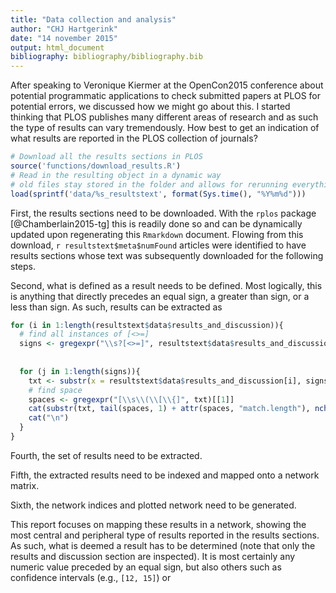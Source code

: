 ```yaml
---
title: "Data collection and analysis"
author: "CHJ Hartgerink"
date: "14 november 2015"
output: html_document
bibliography: bibliography/bibliography.bib
---
```


After speaking to Veronique Kiermer at the OpenCon2015 conference about potential programmatic applications to check submitted papers at PLOS for potential errors, we discussed how we might go about this. I started thinking that PLOS publishes many different areas of research and as such the type of results can vary tremendously. How best to get an indication of what results are reported in the PLOS collection of journals?

```r
# Download all the results sections in PLOS
source('functions/download_results.R')
# Read in the resulting object in a dynamic way
# old files stay stored in the folder and allows for rerunning everything easily
load(sprintf('data/%s_resultstext', format(Sys.time(), "%Y%m%d")))
```

First, the results sections need to be downloaded. With the `rplos` package [@Chamberlain2015-tg] this is readily done so and can be dynamically updated upon regenerating this `Rmarkdown` document. Flowing from this download, `r resultstext$meta$numFound` articles were identified to have results sections whose text was subsequently downloaded for the following steps.

Second, what is defined as a result needs to be defined. Most logically, this is anything that directly precedes an equal sign, a greater than sign, or a less than sign. As such, results can be extracted as 

```r
for (i in 1:length(resultstext$data$results_and_discussion)){
  # find all instances of [<>=]
  signs <- gregexpr("\\s?[<>=]", resultstext$data$results_and_discussion[i])[[1]]
  
  
  for (j in 1:length(signs)){
    txt <- substr(x = resultstext$data$results_and_discussion[i], signs[j] - 50, signs[j] - attr(signs, "match.length")[j] + 1)
    # find space
    spaces <- gregexpr("[\\s\\(\\[\\{]", txt)[[1]]
    cat(substr(txt, tail(spaces, 1) + attr(spaces, "match.length"), nchar(txt)))
    cat("\n")
  }
}
```

Fourth, the set of results need to be extracted.

Fifth, the extracted results need to be indexed and mapped onto a network matrix.

Sixth, the network indices and plotted network need to be generated.

This report focuses on mapping these results in a network, showing the most central and peripheral type of results reported in the results sections. As such, what is deemed a result has to be determined (note that only the results and discussion section are inspected). It is most certainly any numeric value preceded by an equal sign, but also others such as confidence intervals (e.g., `[12, 15]`) or 



